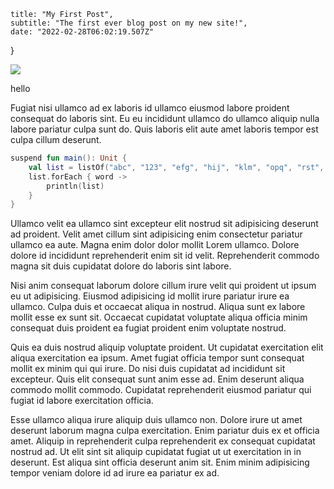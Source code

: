 
    title: "My First Post",
    subtitle: "The first ever blog post on my new site!",
    date: "2022-02-28T06:02:19.507Z"
}

<img src="https://cdn.w600.comps.canstockphoto.com/group-of-business-people-with-banner-stock-image_csp7855626.jpg" />

hello


Fugiat nisi ullamco ad ex laboris id ullamco eiusmod labore proident consequat do laboris sint. Eu eu incididunt ullamco do ullamco aliquip nulla labore pariatur culpa sunt do. Quis laboris elit aute amet laboris tempor est culpa cillum deserunt.

```kotlin
suspend fun main(): Unit {
    val list = listOf("abc", "123", "efg", "hij", "klm", "opq", "rst", "uvw", "xyz")
    list.forEach { word ->
        println(list)
    }
}
```


Ullamco velit ea ullamco sint excepteur elit nostrud sit adipisicing deserunt ad proident. Velit amet cillum sint adipisicing enim consectetur pariatur ullamco ea aute. Magna enim dolor dolor mollit Lorem ullamco. Dolore dolore id incididunt reprehenderit enim sit id velit. Reprehenderit commodo magna sit duis cupidatat dolore do laboris sint labore.


Nisi anim consequat laborum dolore cillum irure velit qui proident ut ipsum eu ut adipisicing. Eiusmod adipisicing id mollit irure pariatur irure ea ullamco. Culpa duis et occaecat aliqua in nostrud. Aliqua sunt ex labore mollit esse ex sunt sit. Occaecat cupidatat voluptate aliqua officia minim consequat duis proident ea fugiat proident enim voluptate nostrud.


Quis ea duis nostrud aliquip voluptate proident. Ut cupidatat exercitation elit aliqua exercitation ea ipsum. Amet fugiat officia tempor sunt consequat mollit ex minim qui qui irure. Do nisi duis cupidatat ad incididunt sit excepteur. Quis elit consequat sunt anim esse ad. Enim deserunt aliqua commodo mollit commodo. Cupidatat reprehenderit eiusmod pariatur qui fugiat id labore exercitation officia.


Esse ullamco aliqua irure aliquip duis ullamco non. Dolore irure ut amet deserunt laborum magna culpa exercitation. Enim pariatur duis ex et officia amet. Aliquip in reprehenderit culpa reprehenderit ex consequat cupidatat nostrud ad. Ut elit sint sit aliquip cupidatat fugiat ut ut exercitation in in deserunt. Est aliqua sint officia deserunt anim sit. Enim minim adipisicing tempor veniam dolore id ad irure ea pariatur ex ad.


